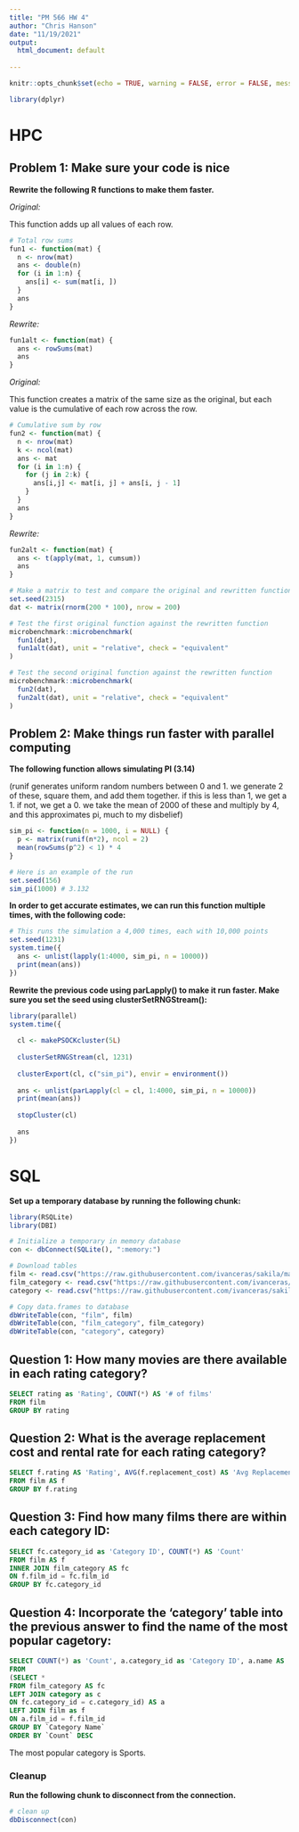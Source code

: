 ```yaml
---
title: "PM 566 HW 4"
author: "Chris Hanson"
date: "11/19/2021"
output: 
  html_document: default
  
---
```


```r
knitr::opts_chunk$set(echo = TRUE, warning = FALSE, error = FALSE, message = FALSE)
```

```r
library(dplyr)
```


# HPC 

## Problem 1: Make sure your code is nice

**Rewrite the following R functions to make them faster.**

*Original:*

This function adds up all values of each row.

```r
# Total row sums
fun1 <- function(mat) {
  n <- nrow(mat)
  ans <- double(n) 
  for (i in 1:n) {
    ans[i] <- sum(mat[i, ])
  }
  ans
}
```

*Rewrite:*

```r
fun1alt <- function(mat) {
  ans <- rowSums(mat)
  ans
}
```

*Original:*

This function creates a matrix of the same size as the original, but each value is the cumulative of each row across the row.

```r
# Cumulative sum by row
fun2 <- function(mat) {
  n <- nrow(mat)
  k <- ncol(mat)
  ans <- mat
  for (i in 1:n) {
    for (j in 2:k) {
      ans[i,j] <- mat[i, j] + ans[i, j - 1]
    }
  }
  ans
}
```

*Rewrite:*

```r
fun2alt <- function(mat) {
  ans <- t(apply(mat, 1, cumsum))
  ans
}
```

```r
# Make a matrix to test and compare the original and rewritten functions
set.seed(2315)
dat <- matrix(rnorm(200 * 100), nrow = 200)

# Test the first original function against the rewritten function
microbenchmark::microbenchmark(
  fun1(dat),
  fun1alt(dat), unit = "relative", check = "equivalent"
)

# Test the second original function against the rewritten function
microbenchmark::microbenchmark(
  fun2(dat),
  fun2alt(dat), unit = "relative", check = "equivalent"
)
```

## Problem 2: Make things run faster with parallel computing

**The following function allows simulating PI (3.14)**

(runif generates uniform random numbers between 0 and 1. we generate 2 of these, square them, and add them together. if this is less than 1, we get a 1. if not, we get a 0. we take the mean of 2000 of these and multiply by 4, and this approximates pi, much to my disbelief)

```r
sim_pi <- function(n = 1000, i = NULL) {
  p <- matrix(runif(n*2), ncol = 2)
  mean(rowSums(p^2) < 1) * 4
}

# Here is an example of the run
set.seed(156)
sim_pi(1000) # 3.132
```

**In order to get accurate estimates, we can run this function multiple times, with the following code:**

```r
# This runs the simulation a 4,000 times, each with 10,000 points
set.seed(1231)
system.time({
  ans <- unlist(lapply(1:4000, sim_pi, n = 10000))
  print(mean(ans))
})
```

**Rewrite the previous code using parLapply() to make it run faster. Make sure you set the seed using clusterSetRNGStream():**

```r
library(parallel)
system.time({
  
  cl <- makePSOCKcluster(5L)
  
  clusterSetRNGStream(cl, 1231)
  
  clusterExport(cl, c("sim_pi"), envir = environment())
  
  ans <- unlist(parLapply(cl = cl, 1:4000, sim_pi, n = 10000))
  print(mean(ans))
  
  stopCluster(cl)
  
  ans
})
```

# SQL

**Set up a temporary database by running the following chunk:**

```r
library(RSQLite)
library(DBI)

# Initialize a temporary in memory database
con <- dbConnect(SQLite(), ":memory:")

# Download tables
film <- read.csv("https://raw.githubusercontent.com/ivanceras/sakila/master/csv-sakila-db/film.csv")
film_category <- read.csv("https://raw.githubusercontent.com/ivanceras/sakila/master/csv-sakila-db/film_category.csv")
category <- read.csv("https://raw.githubusercontent.com/ivanceras/sakila/master/csv-sakila-db/category.csv")

# Copy data.frames to database
dbWriteTable(con, "film", film)
dbWriteTable(con, "film_category", film_category)
dbWriteTable(con, "category", category)
```

## Question 1: How many movies are there available in each rating category?

```sql
SELECT rating as 'Rating', COUNT(*) AS '# of films'
FROM film
GROUP BY rating
```

## Question 2: What is the average replacement cost and rental rate for each rating category?

```sql
SELECT f.rating AS 'Rating', AVG(f.replacement_cost) AS 'Avg Replacement Cost', AVG(f.rental_rate) AS 'Avg Rental Rate'
FROM film AS f
GROUP BY f.rating
```

## Question 3: Find how many films there are within each category ID:

```sql
SELECT fc.category_id as 'Category ID', COUNT(*) AS 'Count'
FROM film AS f
INNER JOIN film_category AS fc
ON f.film_id = fc.film_id
GROUP BY fc.category_id
```

## Question 4: Incorporate the 'category' table into the previous answer to find the name of the most popular cagetory:

```sql
SELECT COUNT(*) as 'Count', a.category_id as 'Category ID', a.name AS 'Category Name'
FROM 
(SELECT *
FROM film_category AS fc
LEFT JOIN category as c
ON fc.category_id = c.category_id) AS a
LEFT JOIN film as f
ON a.film_id = f.film_id
GROUP BY `Category Name`
ORDER BY `Count` DESC
```

The most popular category is Sports.

### Cleanup

**Run the following chunk to disconnect from the connection.**

```r
# clean up
dbDisconnect(con)
```
